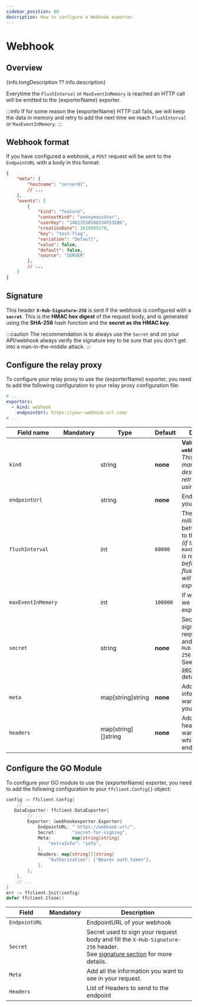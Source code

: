 ```yaml
---
sidebar_position: 80
description: How to configure a Webhook exporter.
---
```


# Webhook

## Overview
{info.longDescription ?? info.description}

Everytime the `FlushInterval` or `MaxEventInMemory` is reached an HTTP call will be emitted to the {exporterName} exporter.

:::info
If for some reason the {exporterName} HTTP call fails, we will keep the data in memory and retry to add the next time we reach `FlushInterval` or `MaxEventInMemory`.
:::

## Webhook format
If you have configured a webhook, a `POST` request will be sent to the `EndpointURL` with a body in this format:

```json
{
    "meta": {
        "hostname": "server01",
        // ...
    },
    "events": [
        {
            "kind": "feature",
            "contextKind": "anonymousUser",
            "userKey": "14613538188334553206",
            "creationDate": 1618909178,
            "key": "test-flag",
            "variation": "Default",
            "value": false,
            "default": false,
            "source": "SERVER"
        },
        // ...
    ]
}
```

## Signature
This header **`X-Hub-Signature-256`** is sent if the webhook is configured with a **`secret`**.
This is the **HMAC hex digest** of the request body, and is generated using the **SHA-256** hash function and the **secret as the HMAC key**.

:::caution
The recommendation is to always use the `Secret` and on your API/webhook always verify the signature key to be sure that you don't get into a man-in-the-middle attack.
:::

## Configure the relay proxy

To configure your relay proxy to use the {exporterName} exporter, you need to add the following
configuration to your relay proxy configuration file:

```yaml title="goff-proxy.yaml"
# ...
exporters:
  - kind: webhook
    endpointUrl: https://your-webhook-url.com/
# ...
```

| Field name         |    Mandatory     | Type                | Default  | Description                                                                                                                                                    |
|--------------------|:----------------:|---------------------|----------|----------------------------------------------------------------------------------------------------------------------------------------------------------------|
| `kind`             |  <Mandatory />   | string              | **none** | **Value should be `webhook`**.<br/>_This field is mandatory and describes which retriever you are using._                                                      |
| `endpointUrl`      |  <Mandatory />   | string              | **none** | EndpointURL of your webhook.                                                                                                                                   |
| `flushInterval`    | <NotMandatory /> | int                 | `60000`  | The interval in millisecond between 2 calls to the webhook _(if the `maxEventInMemory` is reached before the flushInterval we will call the exporter before)_. |
| `maxEventInMemory` | <NotMandatory /> | int                 | `100000` | If we hit that limit we will call the exporter.                                                                                                                |
| `secret`           | <NotMandatory /> | string              | **none** | Secret used to sign your request body and fill the `X-Hub-Signature-256` header.<br/> See [signature section](#signature) for more details.                    |
| `meta`             | <NotMandatory /> | map[string]string   | **none** | Add all the information you want to see in your request.                                                                                                       |
| `headers`          | <NotMandatory /> | map[string][]string | **none** | Add all the headers you want to add while calling the endpoint                                                                                                 |

## Configure the GO Module
To configure your GO module to use the {exporterName} exporter, you need to add the following
configuration to your `ffclient.Config{}` object:

```go title="example.go"
config := ffclient.Config{
    // ...
   DataExporter: ffclient.DataExporter{
        // ...
        Exporter: &webhookexporter.Exporter{
            EndpointURL: " https://webhook.url/",
            Secret:      "secret-for-signing",
            Meta:        map[string]string{
                "extraInfo": "info",
            },
            Headers: map[string][]string{
                "Authorization": {"Bearer auth_token"},
            },
        },
    },
    // ...
}
err := ffclient.Init(config)
defer ffclient.Close()
```

| Field          |    Mandatory     | Description                                                                                                                                |
|----------------|:----------------:|--------------------------------------------------------------------------------------------------------------------------------------------|
| `EndpointURL ` |  <Mandatory />   | EndpointURL of your webhook                                                                                                                |
| `Secret `      | <NotMandatory /> | Secret used to sign your request body and fill the `X-Hub-Signature-256` header.<br/>See [signature section](#signature) for more details. |
| `Meta`         | <NotMandatory /> | Add all the information you want to see in your request.                                                                                   |
| `Headers`      | <NotMandatory /> | List of Headers to send to the endpoint                                                                                                    |


